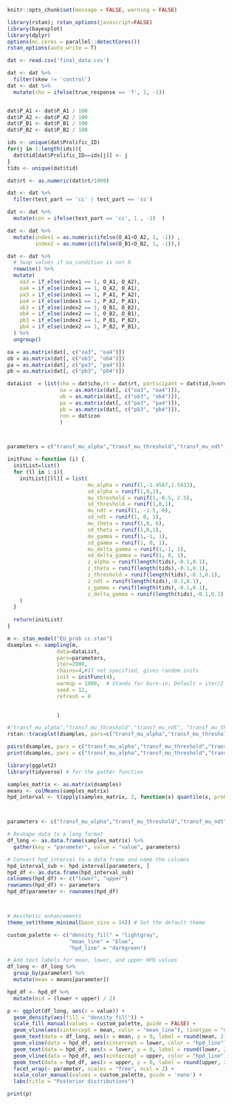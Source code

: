 ```r
knitr::opts_chunk$set(message = FALSE, warning = FALSE)
```

```r

library(rstan); rstan_options(javascript=FALSE)
library(bayesplot)
library(dplyr)
options(mc.cores = parallel::detectCores())
rstan_options(auto_write = T)

dat <- read.csv('final_data.csv')
```


```r

dat <- dat %>%
  filter(skew != 'control')
dat <- dat %>% 
  mutate(cho = ifelse(true_response == 'f', 1, -1))


dat$P_A1 <- dat$P_A1 / 100
dat$P_A2 <- dat$P_A2 / 100
dat$P_B1 <- dat$P_B1 / 100
dat$P_B2 <- dat$P_B2 / 100
```




```r
ids <- unique(dat$Prolific_ID)
for(j in 1:length(ids)){
  dat$tid[dat$Prolific_ID==ids[j]] <- j
}
tids <- unique(dat$tid)

dat$rt <- as.numeric(dat$rt/1000) 

dat <- dat %>%
  filter(test_part == 'cc' | test_part == 'ss')

dat <- dat %>%
  mutate(con = ifelse(test_part == 'cc', 1 , -1)  )

```


  

```r
dat <- dat %>% 
  mutate(index1 = as.numeric(ifelse(O_A1<O_A2, 1, -1)) ,
         index2 = as.numeric(ifelse(O_B1<O_B2, 1, -1)),)

dat <- dat %>%
  # Swap values if oa_condition is not 0
  rowwise() %>%
  mutate(
    oa3 = if_else(index1 == 1, O_A1, O_A2),
    oa4 = if_else(index1 == 1, O_A2, O_A1),
    pa3 = if_else(index1 == 1, P_A1, P_A2),
    pa4 = if_else(index1 == 1, P_A2, P_A1),
    ob3 = if_else(index2 == 1, O_B1, O_B2),
    ob4 = if_else(index2 == 1, O_B2, O_B1),
    pb3 = if_else(index2 == 1, P_B1, P_B2),
    pb4 = if_else(index2 == 1, P_B2, P_B1),
  ) %>%
  ungroup()

```


```r
oa = as.matrix(dat[, c("oa3", "oa4")])
ob = as.matrix(dat[, c("ob3", "ob4")])
pa = as.matrix(dat[, c("pa3", "pa4")])
pb = as.matrix(dat[, c("pb3", "pb4")])

```

```r
dataList  = list(cho = dat$cho,rt = dat$rt, participant = dat$tid,N=nrow(dat),  L = length(tids),starting_point=0.5, 
                 oa = as.matrix(dat[, c("oa3", "oa4")]),
                 ob = as.matrix(dat[, c("ob3", "ob4")]),
                 pa = as.matrix(dat[, c("pa3", "pa4")]),
                 pb = as.matrix(dat[, c("pb3", "pb4")]),
                 con = dat$con
                 )



parameters = c("transf_mu_alpha","transf_mu_threshold","transf_mu_ndt", "transf_mu_theta",'transf_mu_delta_gamma', 'transf_mu_gamma', 'sd_threshold',"sd_alpha","sd_ndt", 'sd_theta', 'sd_gamma','sd_delta_gamma', "alpha_sbj","threshold_sbj","ndt_sbj",'theta_sbj', 'gamma_sbj', 'delta_gamma_sbj', "log_lik")

```



```r
initFunc <-function (i) {
  initList=list()
  for (ll in 1:i){
    initList[[ll]] = list(
                          mu_alpha = runif(1,-1.4587,2.5413), 
                          sd_alpha = runif(1,0,1),
                          mu_threshold = runif(1,-0.5, 2.5), 
                          sd_threshold = runif(1,0,1),
                          mu_ndt = runif(1, -1.5, 0),
                          sd_ndt = runif(1, 0, 1),
                          mu_theta = runif(1,0, 6), 
                          sd_theta = runif(1,0,1),
                          mu_gamma = runif(1,-1, 1), 
                          sd_gamma = runif(1, 0, 1),
                          mu_delta_gamma = runif(1,-1, 1), 
                          sd_delta_gamma = runif(1, 0, 1),
                          z_alpha = runif(length(tids),-0.1,0.1),
                          z_theta = runif(length(tids),-0.1,0.1),
                          z_threshold = runif(length(tids),-0.1,0.1),
                          z_ndt = runif(length(tids),-0.1,0.1),
                          z_gamma = runif(length(tids),-0.1,0.1),
                          z_delta_gamma = runif(length(tids),-0.1,0.1)
    )
  }
  
  return(initList)
}
```


```r
m <- stan_model("EU_prob cc.stan")
dsamples <- sampling(m,  
                data=dataList, 
                pars=parameters,
                iter=2000, 
                chains=4,#If not specified, gives random inits
                init = initFunc(4),
                warmup = 1000,  # Stands for burn-in; Default = iter/2
                seed = 12,
                refresh = 0
                

                )

```

```r
#"transf_mu_alpha","transf_mu_threshold","transf_mu_ndt", "transf_mu_theta",'transf_mu_delta_gamma', 'transf_mu_gamma', 'sd_threshold',"sd_alpha","sd_ndt", 'sd_theta', 'sd_gamma','sd_delta_gamma', "alpha_sbj","threshold_sbj","ndt_sbj",'theta_sbj', 'gamma_sbj', 'delta_gamma_sbj',
rstan::traceplot(dsamples, pars=c("transf_mu_alpha","transf_mu_threshold","transf_mu_ndt", "transf_mu_theta",'transf_mu_delta_gamma', 'transf_mu_gamma', 'sd_threshold',"sd_alpha","sd_ndt", 'sd_theta', 'sd_gamma','sd_delta_gamma', "lp__"), inc_warmup = TRUE, nrow = 3)

pairs(dsamples, pars = c("transf_mu_alpha","transf_mu_threshold","transf_mu_ndt", "transf_mu_theta",'transf_mu_delta_gamma', 'transf_mu_gamma', 'sd_threshold',"sd_alpha","sd_ndt", 'sd_theta', 'sd_gamma','sd_delta_gamma', "lp__"))
print(dsamples, pars = c("transf_mu_alpha","transf_mu_threshold","transf_mu_ndt", "transf_mu_theta",'transf_mu_delta_gamma', 'transf_mu_gamma', 'sd_threshold',"sd_alpha","sd_ndt", 'sd_theta', 'sd_gamma','sd_delta_gamma', "lp__"))
```




```r
library(ggplot2)
library(tidyverse) # for the gather function

samples_matrix <- as.matrix(dsamples)
means <- colMeans(samples_matrix)
hpd_interval <- t(apply(samples_matrix, 2, function(x) quantile(x, probs=c(0.025, 0.975))))



parameters <- c("transf_mu_alpha","transf_mu_threshold","transf_mu_ndt", "transf_mu_theta",'transf_mu_delta_gamma', 'transf_mu_gamma')

# Reshape data to a long format
df_long <- as.data.frame(samples_matrix) %>%
  gather(key = "parameter", value = "value", parameters)

# Convert hpd_interval to a data frame and name the columns
hpd_interval_sub <- hpd_interval[parameters, ]
hpd_df <- as.data.frame(hpd_interval_sub)
colnames(hpd_df) <- c("lower", "upper")
rownames(hpd_df) <- parameters
hpd_df$parameter <- rownames(hpd_df)



# Aesthetic enhancements
theme_set(theme_minimal(base_size = 14)) # Set the default theme

custom_palette <- c("density_fill" = "lightgray", 
                    "mean_line" = "blue", 
                    "hpd_line" = "darkgreen")

# Add text labels for mean, lower, and upper HPD values
df_long <- df_long %>%
  group_by(parameter) %>%
  mutate(mean = means[parameter])

hpd_df <- hpd_df %>%
  mutate(mid = (lower + upper) / 2)

p <- ggplot(df_long, aes(x = value)) + 
  geom_density(aes(fill = "density_fill")) + 
  scale_fill_manual(values = custom_palette, guide = FALSE) +
  geom_vline(aes(xintercept = mean, color = "mean_line"), linetype = "dashed", size = 1, alpha = 0.7) +
  geom_text(data = df_long, aes(x = mean, y = 0, label = round(mean, 2)), vjust = -0.5, hjust = 0.5, size = 4, color = custom_palette["mean_line"]) +
  geom_vline(data = hpd_df, aes(xintercept = lower, color = "hpd_line"), linetype = "solid", size = 1, alpha = 0.5) +
  geom_text(data = hpd_df, aes(x = lower, y = 0, label = round(lower, 2)), vjust = -0.5, hjust = -0.5, size = 4, color = custom_palette["hpd_line"]) +
  geom_vline(data = hpd_df, aes(xintercept = upper, color = "hpd_line"), linetype = "solid", size = 1, alpha = 0.5) +
  geom_text(data = hpd_df, aes(x = upper, y = 0, label = round(upper, 2)), vjust = -0.5, hjust = 1.5, size = 4, color = custom_palette["hpd_line"]) +
  facet_wrap(~ parameter, scales = "free", ncol = 2) +
  scale_color_manual(values = custom_palette, guide = 'none') +
  labs(title = "Posterior distributions")

print(p)
```









